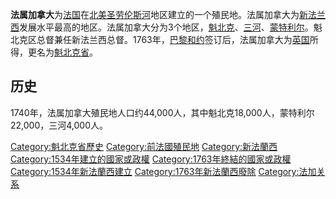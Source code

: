 {{Infobox Former Country
| conventional_long_name = 加拿大<br>{{lang|fr|Canada}}
| common_name =
|continent = North America
|era       = 
|status    = [[法蘭西殖民帝國|法蘭西殖民帝國]]的[[新法兰西|新法兰西]]殖民地
|government_type    = 君主制
|
|event_start = [[法兰西殖民帝国|法国]]占领
|year_start  = 1535
|date_start  = 
|event_end   = [[1763年巴黎条约|1763年巴黎条约]]
|year_end    = 1763
|date_end    = 
|
|event1      = [[魁北克市|魁北克市]]建立
|date_event1 = 1608
|event2      = [[三河市_(加拿大)|三河市]]建立
|date_event2 = 1634
|event3      = [[蒙特利尔|蒙特利尔]]建立
|date_event3 = 1642
|
|p1          = 加拿大原住民
|flag_p1     = Aboriginal War Veterans monument (close).JPG
|s1          = 魁北克省 (1763年-1791年)
|flag_s1     = Flag of Great Britain (1707-1800).svg
|today       = {{flag|Canada}} ([[安大略省|安大略省]], [[魁北克省|魁北克省]], [[拉布拉多|拉布拉多]], [[曼尼托巴省|曼尼托巴省]]与[[薩斯喀徹溫省|薩斯喀徹溫省]])<br/>{{flag|United States}} ([[俄亥俄州|俄亥俄州]], [[密歇根州|密歇根州]], [[印第安纳州|印第安纳州]], [[伊利诺伊州|伊利诺伊州]], [[威斯康辛州|威斯康辛州]]与[[明尼蘇達州|明尼蘇達州]])
|
|flag        = 
|image_flag  = Pavillon royal de la France.svg
|flag_type   = 法蘭西皇家旗幟<ref name="Association1915">{{cite book|author=New York State Historical Association|title=Proceedings of the New York State Historical Association with the Quarterly Journal: 2nd-21st Annual Meeting with a List of New Members|url=https://books.google.com/books?id=Eog-AAAAYAAJ|year=1915|publisher=The Association|quote=It is most probable that the Bourbon Flag was used during the greater part of the occupancy of the French in the region extending southwest from the St. Lawrence to the Mississippi , known as New France... The French flag was probably blue at that time with three golden fleur - de - lis ....|access-date=2021-03-05|archive-date=2021-03-23|archive-url=https://web.archive.org/web/20210323182803/https://books.google.com/books?id=Eog-AAAAYAAJ|dead-url=no}}</ref><ref>{{Cite encyclopedia |url=https://www.thecanadianencyclopedia.ca/en/article/national-flag-of-canada |title=Background: The First National Flags |encyclopedia=The Canadian Encyclopedia |date=28 November 2019 |access-date=1 March 2021 |quote=At the time of New France (1534 to the 1760s), two flags could be viewed as having national status. The first was the banner of France — a blue square flag bearing three gold fleurs-de-lys. It was flown above fortifications in the early years of the colony. For instance, it was flown above the lodgings of Pierre Du Gua de Monts at Île Sainte-Croix in 1604. There is some evidence that the banner also flew above Samuel de Champlain’s habitation in 1608. ..... the completely white flag of the French Royal Navy was flown from ships, forts and sometimes at land-claiming ceremonies. |archive-date=2021-03-23 |archive-url=https://web.archive.org/web/20210323182808/https://www.thecanadianencyclopedia.ca/en/article/national-flag-of-canada |dead-url=no }}</ref><ref>{{Cite web|url=https://inquinte.ca/story/canada-150-years-of-history-the-story-behind-the-flag|title=INQUINTE.CA | CANADA 150 Years of History ~ The story behind the flag|website=inquinte.ca|quote=When Canada was settled as part of France and dubbed "New France," two flags gained national status. One was the Royal Banner of France. This featured a blue background with three gold fleurs-de-lis. A white flag of the French Royal Navy was also flown from ships and forts and sometimes flown at land-claiming ceremonies.|access-date=2021-03-05|archive-date=2021-03-23|archive-url=https://web.archive.org/web/20210323182813/https://inquinte.ca/story/canada-150-years-of-history-the-story-behind-the-flag|dead-url=no}}</ref><ref>{{cite encyclopedia |last=Wallace |first=W. Stewart |author-link=W. Stewart Wallace |title=Flag of New France |encyclopedia=[[The_Canadian_Encyclopedia|The Encyclopedia of Canada]] |volume=II |location=Toronto |publisher=University Associates of Canada |year=1948 |pages=350-351|quote=During the French régime in Canada, there does not appear to have been any French national flag in the modern sense of the term. The "Banner of France", which was composed of fleur-de-lys on a blue field, came nearest to being a national flag, since it was carried before the king when he marched to battle, and thus in some sense symbolized the kingdom of France. During the later period of French rule, it would seem that the emblem...was a flag showing the fleur-de-lys on a white ground.... as seen in Florida. There were, however, 68 flags authorized for various services by Louis XIV in 1661; and a number of these were doubtless used in New France}}</ref>
|symbol       = 
|symbol_type  = 皇家紋章
|image_coat   = Coat of Arms of France.svg
|image_map    = New-France1750.png
|image_map_caption  = 蓝色：1750年的[[新法兰西|新法兰西]]
|capital          = [[魁北克市|魁北克市]]
|national_motto   = 
|national_anthem  = 
|common_languages = [[加拿大法語|加拿大法語]]
|religion         = [[天主教會|天主教會]]
|currency         = {{tsl|en|New France livre||新法兰西里弗}}
|
|
|leader1      = 参见{{tsl|en|List of Canadian monarchs#The French Crown (1534–1763)||国王列表}}
|title_leader = [[法国君主列表|法国君主列表]]
|deputy1      = 参见{{tsl|en|List of lieutenant governors of Quebec||总督列表}}
|year_deputy1 = 
|title_deputy = [[总督|总督]]
|footnotes  = 
}}
'''法属加拿大'''为[[法国|法国]]在[[北美|北美]][[圣劳伦斯河|圣劳伦斯河]]地区建立的一个殖民地。法属加拿大为[[新法兰西|新法兰西]]发展水平最高的地区。法属加拿大分为3个地区，[[魁北克|魁北克]]、[[三河市_(加拿大)|三河]]、[[蒙特利尔|蒙特利尔]]。魁北克区总督兼任新法兰西总督。1763年，[[1763年巴黎條約|巴黎和约]]签订后，法属加拿大为[[英国|英国]]所得，更名为[[魁北克省_(1763年-1791年)|魁北克省]]。

== 历史 ==
1740年，法属加拿大殖民地人口约44,000人，其中魁北克18,000人，蒙特利尔22,000，三河4,000人。

{{DEFAULTSORT:Canada}}
[[Category:魁北克省歷史|Category:魁北克省歷史]]
[[Category:前法國殖民地|Category:前法國殖民地]]
[[Category:新法蘭西|Category:新法蘭西]]
[[Category:1534年建立的國家或政權|Category:1534年建立的國家或政權]]
[[Category:1763年終結的國家或政權|Category:1763年終結的國家或政權]]
[[Category:1534年新法蘭西建立|Category:1534年新法蘭西建立]]
[[Category:1763年新法蘭西廢除|Category:1763年新法蘭西廢除]]
[[Category:法加关系|Category:法加关系]]
